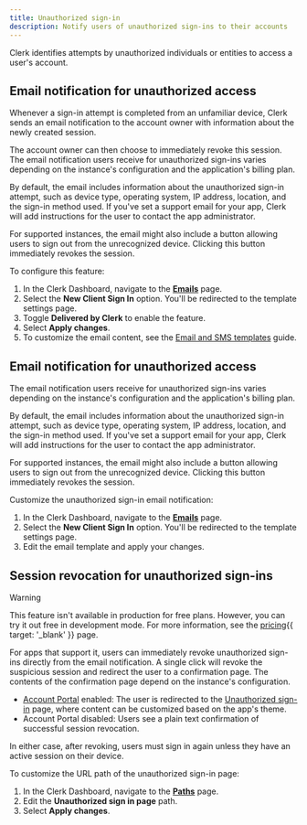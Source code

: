 ```yaml
---
title: Unauthorized sign-in
description: Notify users of unauthorized sign-ins to their accounts
---
```


Clerk identifies attempts by unauthorized individuals or entities to access a user's account.

## Email notification for unauthorized access

Whenever a sign-in attempt is completed from an unfamiliar device, Clerk sends an email notification to the account owner with information about the newly created session.

The account owner can then choose to immediately revoke this session.
The email notification users receive for unauthorized sign-ins varies depending on the instance's configuration and the application's billing plan.

By default, the email includes information about the unauthorized sign-in attempt, such as device type, operating system, IP address, location, and the sign-in method used. If you've set a support email for your app, Clerk will add instructions for the user to contact the app administrator.

For supported instances, the email might also include a button allowing users to sign out from the unrecognized device. Clicking this button immediately revokes the session.

To configure this feature:

1. In the Clerk Dashboard, navigate to the [**Emails**](https://dashboard.clerk.com/last-active?path=customization/email) page.
1. Select the **New Client Sign In** option. You'll be redirected to the template settings page.
1. Toggle **Delivered by Clerk** to enable the feature.
1. Select **Apply changes**.
1. To customize the email content, see the [Email and SMS templates](/docs/authentication/configuration/email-sms-templates) guide.

## Email notification for unauthorized access

The email notification users receive for unauthorized sign-ins varies depending on the instance's configuration and the application's billing plan.

By default, the email includes information about the unauthorized sign-in attempt, such as device type, operating system, IP address, location, and the sign-in method used. If you've set a support email for your app, Clerk will add instructions for the user to contact the app administrator.

For supported instances, the email might also include a button allowing users to sign out from the unrecognized device. Clicking this button immediately revokes the session.

Customize the unauthorized sign-in email notification:

1. In the Clerk Dashboard, navigate to the [**Emails**](https://dashboard.clerk.com/last-active?path=customization/email) page.
1. Select the **New Client Sign In** option. You'll be redirected to the template settings page.
1. Edit the email template and apply your changes.

## Session revocation for unauthorized sign-ins

> [!WARNING]
> This feature isn't available in production for free plans. However, you can try it out free in development mode. For more information, see the [pricing](/pricing){{ target: '_blank' }} page.

For apps that support it, users can immediately revoke unauthorized sign-ins directly from the email notification. A single click will revoke the suspicious session and redirect the user to a confirmation page. The contents of the confirmation page depend on the instance's configuration.

- [Account Portal](/docs/customization/account-portal/overview) enabled: The user is redirected to the [Unauthorized sign-in](/docs/customization/account-portal/overview#unauthorized-sign-in) page, where content can be customized based on the app's theme.
- Account Portal disabled: Users see a plain text confirmation of successful session revocation.

In either case, after revoking, users must sign in again unless they have an active session on their device.

To customize the URL path of the unauthorized sign-in page:

1. In the Clerk Dashboard, navigate to the [**Paths**](https://dashboard.clerk.com/last-active?path=paths) page.
1. Edit the **Unauthorized sign in page** path.
1. Select **Apply changes**.
